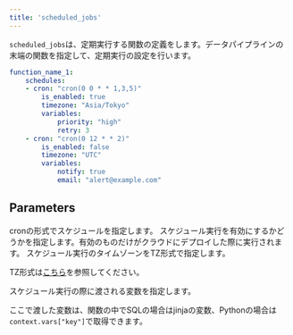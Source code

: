 ```yaml
---
title: 'scheduled_jobs'
---
```


`scheduled_jobs`は、定期実行する関数の定義をします。データパイプラインの末端の関数を指定して、定期実行の設定を行います。


```yml scheduled_jobs
function_name_1:
    schedules:
    - cron: "cron(0 0 * * 1,3,5)"
        is_enabled: true
        timezone: "Asia/Tokyo"
        variables:
            priority: "high"
            retry: 3
    - cron: "cron(0 12 * * 2)"
        is_enabled: false
        timezone: "UTC"
        variables:
            notify: true
            email: "alert@example.com"
```

## Parameters

<ParamField body="cron" type="string">
cronの形式でスケジュールを指定します。
</ParamField>

<ParamField body="is_enabled" type="boolean">
スケジュール実行を有効にするかどうかを指定します。有効のものだけがクラウドにデプロイした際に実行されます。
</ParamField>

<ParamField body="timezone" type="string">
スケジュール実行のタイムゾーンをTZ形式で指定します。

TZ形式は[こちら](https://en.wikipedia.org/wiki/List_of_tz_database_time_zones)を参照してください。
</ParamField>

<ParamField body="variables" type="object">
スケジュール実行の際に渡される変数を指定します。

ここで渡した変数は、関数の中でSQLの場合はjinjaの変数、Pythonの場合は`context.vars["key"]`で取得できます。
</ParamField>
